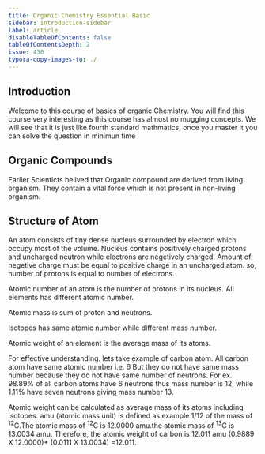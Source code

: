 ```yaml
---
title: Organic Chemistry Essential Basic
sidebar: introduction-sidebar
label: article
disableTableOfContents: false
tableOfContentsDepth: 2
issue: 430
typora-copy-images-to: ./
---
```


## Introduction
Welcome to this course of basics of organic Chemistry. You will find this course very interesting as this course has almost no mugging concepts. We will see that it is just like fourth standard mathmatics, once you master it you can solve the question in minimun time

## Organic Compounds
Earlier Scienticts belived that Organic compound are derived from living organism. They contain a vital force which is not present in non-living organism. 

## Structure of Atom
An atom consists of tiny dense nucleus surrounded by electron which occupy most of the volume. Nucleus contains positively charged protons and uncharged neutron while electrons are negetively charged. Amount of negetive charge must be equal to positive charge in an uncharged atom. so, number of protons is equal to number of electrons.

Atomic number of an atom is the number of protons in its nucleus. All elements has different atomic number.

Atomic mass is sum of proton and neutrons.

Isotopes has same atomic number while different mass number.

Atomic weight of an element is the average mass of its atoms.

For effective understanding. lets take example of carbon atom.
All carbon atom have same atomic number i.e. 6 But they do not have same mass number because they do not have same number of neutrons. For ex. 98.89% of all carbon atoms have 6 neutrons thus mass number is 12, while 1.11% have seven neutrons giving mass number 13.

Atomic weight can be calculated as average mass of its atoms including isotopes. amu (atomic mass unit) is defined as example 1/12 of the mass of <sup>12</sup>C.The atomic mass of <sup>12</sup>C is 12.0000 amu.the atomic mass of <sup>13</sup>C is 13.0034 amu. Therefore, the atomic weight of carbon is 12.011 amu (0.9889 X 12.0000)+ (0.0111 X 13.0034) =12.011.

    
